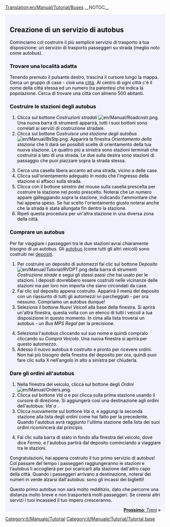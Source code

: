 [[Translation:en/Manual/Tutorial/Buses]]
{{it/Traduzione|en/Manual/Tutorial/Buses|85}}
__NOTOC__
{{en/Tabs|5|2
|it/Manuale/Tutorial/Tutorial|1. Inizio<!--
-->|it/Tutorial/Autobus|2. Autobus<!--
-->|it/Manuale/Tutorial/Treni |3. Treni<!--
-->|it/Manuale/Tutorial/Aeroplani|4. Aeroplani<!--
-->|it/Manuale/Tutorial/Conclusioni|5. Conclusioni}}
<div style="padding:.5em 1em 1em 1em; border-top:none; background-color:#f1f2fe; color:#000;">
{{it/Manuale/Tutorial/MenuT}}
==Creazione di un servizio di autobus==
Cominciamo col costruire il più semplice servizio di trasporto a tua disposizione: un servizio di trasporto passeggeri su strada (meglio noto come autobus).

===Trovare una località adatta===
Tenendo premuto il pulsante destro, trascina il cursore lungo la mappa. Cerca un gruppo di case - cioè una [[en/Manual/Towns|città]]. Al centro di ogni città  c'è il nome della città stessa ed un numero tra parentesi che indica la popolazione. Cerca di trovare una città con almeno 500 abitanti.
{{en/Phototable|[[File:en/Manual/Tutorial bus 1.png|400px|Una città]]|Una città|none}}

===Costruire le stazioni degli autobus===
#Clicca sul bottone ''Costruzioni stradali'' [[File:en/Manual/Roadcnstr.png]]. Una nuova barra di strumenti apparirà, tutti i suoi bottoni sono correlati ai servizi di costruzione stradale.
#Clicca sul bottone ''Costruisce una stazione degli autobus''  [[File:en/Manual/BsStp.png]]. Apparirà la finestra ''Orientamento della stazione'' che ti darà sei possibili scelte di orientamento della tua nuova stazione. Le quattro più a sinistra sono stazioni terminali che costruirai a lato di una strada. Le due sulla destra sono stazioni di passaggio che puoi piazzare sopra la strada stessa.

{{en/Phototable|[[File:en/Manual/Tutorial bus 2.png]]|Selezione di un orientamento e di una posizione.|none|6=:}}
<ol start="3">
<li>Cerca una casella libera accanto ad una strada, vicino a delle case. 
<li>Clicca sull'orientamento adeguato in modo che l'ingresso della stazione si affacci sulla strada.
<li>Clicca con il bottone sinistro del mouse sulla casella prescelta per costruire la stazione nel posto prescelto. Noterai che un numero appare galleggiando sopra la stazione, indicando l'ammontare che hai appena speso. Se hai scelto l'orientamento giusto noterai anche che la strada è stata allungata fin dentro la stazione.
<li>Ripeti questa procedura per un'altra stazione in una diversa zona della città.
</ol>
{{en/Phototable|[[File:en/Manual/Tutorial bus 4.png|400px]]|Dopo la costruzione di entrambe le stazioni.|none|6=:}}

===Comprare un autobus===
Per far viaggiare i passeggeri tra le due stazioni avrai chiaramente bisogno di un autobus. Gli [[en/Manual/Base Set/Road Vehicles/Buses|autobus]] (come tutti gli altri veicoli) sono costruiti nei [[en/Manual/Depots|depositi]].
#Per costruire un deposito di automezzi fai clic sul bottone ''Deposito''  [[File:en/Manual/Tutorial/RVDPT.png]] della barra di strumenti ''Costruzione strade'' e segui gli stessi passi che hai usato per le stazioni. I depositi dovrebbero essere costruiti nelle vicinanze delle stazioni ma per loro non importa che siano circondati da case.
#Fai clic sul deposito appena costruito. Apparirà il menù del deposito con un riassunto di tutti gli automezzi ivi parcheggiati -  per ora nessuno. Compriamo un autobus dunque!
#Seleziona il bottone ''Nuovi Veicoli'' alla base della finestra. Si aprirà un'altra finestra, questa volta con un elenco di tutti i veicoli a tua disposizione in questo momento. In cima alla lista troverai un autobus - un ''Bus MPS Regal'' per la precisione.
{{en/Phototable|[[File:en/Manual/Tutorial bus 5.png]]|Dentro il deposito...|none|6=:}}
<ol start="4">
<li>Seleziona l'autobus cliccando sul suo nome e quindi compralo cliccando su ''Compra Veicolo''. Una nuova finestra si aprirà per questo automezzo.
<li>Adesso il nuovo autobus è costruito e pronto per ricevere ordini. Non hai più bisogno della finestra del deposito per ora, quindi puoi fare clic sulla X nell'angolo in alto a sinistra per chiuderla.
</ol>

===Dare gli ordini all'autobus===
#Nella finestra del veicolo, clicca sul bottone degli ''Ordini'' [[File:en/Manual/Orders.png]].
#Clicca sul bottone ''Vai a'' e poi clicca sulla prima stazione usando il cursore di direzione. Si aggiungerà così una destinazione agli ordini dell'autobus: ''Vai a <nome della stazione>''.
#Clicca nuovamente sul bottone ''Vai a'', e aggiungi la seconda stazione alla lista degli ordini come hai fatto per la precedente. Quando l'autobus avrà raggiunto l'ultima stazione della lista dei suoi ordini ricomincerà dal principio.
{{en/Phototable|[[File:en/Manual/Tutorial bus 6.png]]|Finestra degli ordini.|none|6=:}}
<ol start="4">
<li>Fai clic sulla barra di stato in fondo alla finestra del  veicolo, dove dice ''Fermo'', e l'autobus partirà dal deposito cominciando a viaggiare tra le stazioni.
</ol>
{{en/Phototable|[[File:en/Manual/Tutorial bus 7.png]]|Il tuo primo autobus sta per arrivare alla stazione.|none|6=:}}
Congratulazioni, hai appena costruito il tuo primo servizio di autobus! Col passare del tempo i passeggeri raggiungeranno le stazioni e l'autobus li accoglierà per poi scaricarli alla stazione dall'altro capo della città. Quando i passeggeri arrivano a destinazione, noterai dei numeri in verde alzarsi dall'autobus: sono gli incassi dei biglietti!

Questo primo autobus non sarà molto redditizio, dato che percorre una distanza molto breve e non trasporterà molti passeggeri. Se creerai altri servizi i tuoi incassied il tuo impero cresceranno.

<span style="float: right">[[it/Manuale/Tutorial/Treni|'''Prossimo''': Treni]] &raquo;</span>
</div>
[[Category:it/Manuale/Tutorial]]
[[Category:it/Manuale/Tutorial/Tutorial base]]